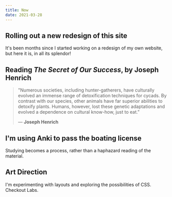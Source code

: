 ```yaml
---
title: Now
date: 2021-03-28
---
```



## Rolling out a new redesign of this site

It's been months since I started working on a redesign of my own website, but here it is, in all its splendor!

## Reading _The Secret of Our Success_, by Joseph Henrich

> "Numerous societies, including hunter-gatherers, have culturally evolved an immense range of detoxification techniques for cycads. By contrast with our species, other animals have far superior abilities to detoxify plants. Humans, however, lost these genetic adaptations and evolved a dependence on cultural know-how, just to eat.”
>
> — **Joseph Henrich**

## I'm using Anki to pass the boating license

Studying becomes a process, rather than a haphazard reading of the material.

## Art Direction

I'm experimenting with layouts and exploring the possibilities of CSS. Checkout <InternalLink to="/labs">Labs</InternalLink>.

